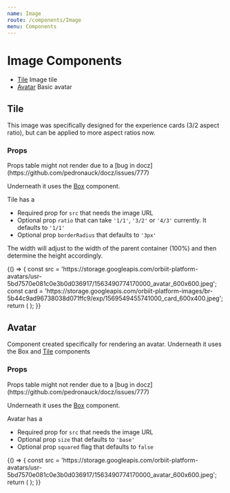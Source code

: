 ```yaml
---
name: Image
route: /components/Image
menu: Components
---
```



# Image Components

- [Tile](#tile) Image tile
- [Avatar](#avatar) Basic avatar

## Tile

This image was specifically designed for the experience cards (3/2 aspect ratio), but can be applied to more aspect ratios now.

### Props

<Props of={Tile} />
Props table might not render due to a [bug in docz](https://github.com/pedronauck/docz/issues/777)

Underneath it uses the [Box](/components/Box) component.

Tile has a

- Required prop for `src` that needs the image URL
- Optional prop `ratio` that can take `'1/1'`, `'3/2'` or `'4/3'` currently. It defaults to `'1/1'`
- Optional prop `borderRadius` that defaults to `'3px'`

The width will adjust to the width of the parent container (100%) and then determine the height accordingly.

<Playground>
  {() => {
    const src =
      'https://storage.googleapis.com/orbiit-platform-avatars/usr-5bd7570e081c0e3b0d036917/1563490774170000_avatar_600x600.jpeg';
    const card =
      'https://storage.googleapis.com/orbiit-platform-images/br-5b44c9ad96738038d071ffc9/exp/1569549455741000_card_600x400.jpeg';
    return (
      <Box>
        <Box width="200px" padding="base" bg="primary.lighter">
          <Tile src={src} />
        </Box>
        <Box
          width="300px"
          marginTop="large"
          padding="base"
          bg="primary.lighter"
        >
          <Tile src={card} ratio="3/2" />
        </Box>
        <Box
          width="500px"
          marginTop="large"
          padding="base"
          bg="primary.lighter"
        >
          <Tile src={card} ratio="4/3" borderRadius="20px" />
        </Box>
      </Box>
    );
  }}
</Playground>

## Avatar

Component created specifically for rendering an avatar. Underneath it uses the Box and [Tile](#tile) components

### Props

<Props of={Avatar} />
Props table might not render due to a [bug in docz](https://github.com/pedronauck/docz/issues/777)

Underneath it uses the [Box](/components/Box) component.

Avatar has a

- Required prop for `src` that needs the image URL
- Optional prop `size` that defaults to `'base'`
- Optional prop `squared` flag that defaults to `false`

<Playground>
  {() => {
    const src =
      'https://storage.googleapis.com/orbiit-platform-avatars/usr-5bd7570e081c0e3b0d036917/1563490774170000_avatar_600x600.jpeg';
    return (
      <Box width="400px" height="150px" padding="base" bg="primary.lighter">
        <Avatar src={src} paddingRight="base" />
        <Avatar src={src} paddingRight="small" squared />
        <Avatar src={src} size="icon" alignSelf="flex-start" />
      </Box>
    );
  }}
</Playground>
